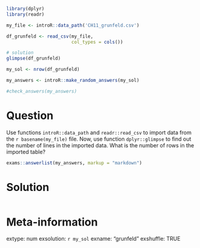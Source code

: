 ```r
library(dplyr)
library(readr)

my_file <- introR::data_path('CH11_grunfeld.csv')

df_grunfeld <- read_csv(my_file, 
                        col_types = cols())

# solution
glimpse(df_grunfeld)

my_sol <- nrow(df_grunfeld)
```

```r
my_answers <- introR::make_random_answers(my_sol)

#check_answers(my_answers)
```


Question
========

Use functions `introR::data_path` and `readr::read_csv` to import data from the `r basename(my_file)` file. Now, use function `dplyr::glimpse` to find out the number of lines in the imported data. What is the number of rows in the imported table?

```r
exams::answerlist(my_answers, markup = "markdown")
```

Solution
================

```r
```

Meta-information
================
extype: num
exsolution: `r my_sol`
exname: "grunfeld"
exshuffle: TRUE

